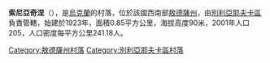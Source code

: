 {{coord|46|38|58|N|30|22|7|E|scale:30000|display=title}}

'''索尼亞奇涅'''（{{lang-uk|Сонячне}}），是[[烏克蘭|烏克蘭]]的村落，位於該國西南部[[敖德薩州|敖德薩州]]，由[[別利亞耶夫卡區_(烏克蘭)|別利亞耶夫卡區]]負責管轄，始建於1923年，面積0.85平方公里，海拔高度90米，2001年人口205，人口密度每平方公里241.18人。

{{DEFAULTSORT:Сонячне}}
[[Category:敖德薩州村落|Category:敖德薩州村落]]
[[Category:別利亞耶夫卡區村落|Category:別利亞耶夫卡區村落]]

{{Odessa-geo-stub}}